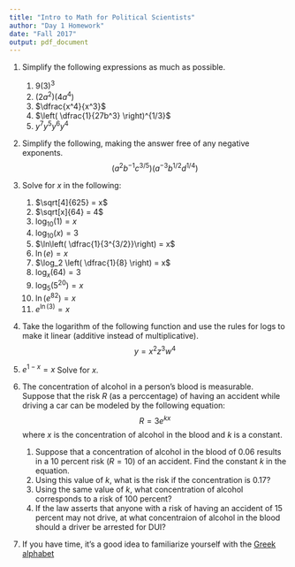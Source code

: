 ```yaml
---
title: "Intro to Math for Political Scientists"
author: "Day 1 Homework"
date: "Fall 2017"
output: pdf_document
---
```


1. Simplify the following expressions as much as possible.
    1. $9(3)^3$
    2. $(2a^2)(4a^4)$
    3. $\dfrac{x^4}{x^3}$
    4. $\left( \dfrac{1}{27b^3} \right)^{1/3}$
    5. $y^7y^5y^6y^4$
2. Simplify the following, making the answer free of any negative exponents.
$$
(a^2b^{-1}c^{3/5})(a^{-3}b^{1/2}d^{1/4})
$$

3. Solve for $x$ in the following:
    1. $\sqrt[4]{625} = x$
    2. $\sqrt[x]{64} = 4$
    3. $\log_{10}(1) = x$
    4. $\log_{10}(x) = 3$
    5. $\ln\left( \dfrac{1}{3^{3/2}}\right) = x$
    6. $\ln(e) = x$
    7. $\log_2 \left( \dfrac{1}{8} \right) = x$
    8. $\log_x(64) = 3$
    9. $\log_5(5^{20}) = x$
    10. $\ln(e^{82}) = x$
    11. $e^{\ln(3)} = x$

4. Take the logarithm of the following function and use the rules for logs to make it linear (additive instead of multiplicative). 
$$
y = x^2 z^3 w^4
$$

5. $e^{1-x} = x$ Solve for $x$. 

6. The concentration of alcohol in a person's blood is measurable. Suppose that the risk $R$ (as a perccentage) of having an accident while driving a car can be modeled by the following equation:
$$
R = 3e^{kx}
$$
where $x$ is the concentration of alcohol in the blood and $k$ is a constant. 
    1. Suppose that a concentration of alcohol in the blood of $0.06$ results in a 10 percent risk $(R=10)$ of an accident. Find the constant $k$ in the equation.
    2. Using this value of $k$, what is the risk if the concentration is $0.17$? 
    3. Using the same value of $k$, what concentration of alcohol corresponds to a risk of 100 percent?
    4. If the law asserts that anyone with a risk of having an accident of 15 percent may not drive, at what concentraion of alcohol in the blood should a driver be arrested for DUI? 
    
7. If you have time, it's a good idea to familiarize yourself with the [Greek alphabet](https://en.wikipedia.org/wiki/Greek_alphabet)
